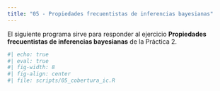 ```yaml
---
title: "05 - Propiedades frecuentistas de inferencias bayesianas"
---
```


El siguiente programa sirve para responder al ejercicio **Propiedades frecuentistas de 
inferencias bayesianas** de la Práctica 2.

```r
#| echo: true
#| eval: true
#| fig-width: 8
#| fig-align: center
#| file: scripts/05_cobertura_ic.R
```